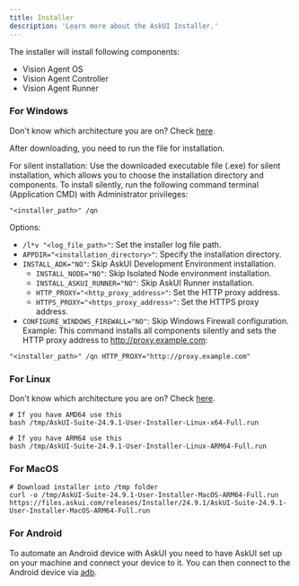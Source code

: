 ```yaml
---
title: Installer
description: 'Learn more about the AskUI Installer.'
---
```


The installer will install following components:

- Vision Agent OS
- Vision Agent Controller
- Vision Agent Runner

### For Windows

Don't know which architecture you are on? Check [here](https://winaero.com/check-if-processor-is-32-bit-64-bit-or-arm-in-windows-10/).

<CardGroup cols={2}>
  <Card
    title="Windows for AMD64"
    icon="download"
    href="https://files.askui.com/releases/Installer/24.9.1/AskUI-Suite-24.9.1-Installer-Win-AMD64-Full.exe"
  >
  </Card>
  <Card
    title="Windows for ARM64"
    icon="download"
    href="https://files.askui.com/releases/Installer/24.9.1/AskUI-Suite-24.9.1-Installer-Win-ARM64-Full.exe"
  >
  </Card>
  
After downloading, you need to run the file for installation.

</CardGroup>

For silent installation:
<Accordion title="Silent Install">
  Use the downloaded executable file (.exe) for silent installation, which allows you to choose the installation directory and components. To install silently, run the following command terminal (Application CMD) with Administrator privileges:

```"<installer_path>" /qn```

Options:
- ```/l*v "<log_file_path>"```: Set the installer log file path.
- ```APPDIR="<installation_directory>"```: Specify the installation directory.
- ```INSTALL_ADK="NO"```: Skip AskUI Development Environment installation.
    - ```INSTALL_NODE="NO"```: Skip Isolated Node environment installation.
    - ```INSTALL_ASKUI_RUNNER="NO"```: Skip AskUI Runner installation.
    - ```HTTP_PROXY="<http_proxy_address>"```: Set the HTTP proxy address.
    - ```HTTPS_PROXY="<https_proxy_address>"```: Set the HTTPS proxy address.
- ```CONFIGURE_WINDOWS_FIREWALL="NO"```: Skip Windows Firewall configuration.
Example:
This command installs all components silently and sets the HTTP proxy address to http://proxy.example.com:

```"<installer_path>" /qn HTTP_PROXY="http://proxy.example.com"```
</Accordion>


### For Linux
Don't know which architecture you are on? Check [here](https://www.scaler.com/topics/cpu-info-linux/).

```
# If you have AMD64 use this
bash /tmp/AskUI-Suite-24.9.1-User-Installer-Linux-x64-Full.run
```

```
# If you have ARM64 use this
bash /tmp/AskUI-Suite-24.9.1-User-Installer-Linux-ARM64-Full.run
```

### For MacOS

```
# Download installer into /tmp folder
curl -o /tmp/AskUI-Suite-24.9.1-User-Installer-MacOS-ARM64-Full.run https://files.askui.com/releases/Installer/24.9.1/AskUI-Suite-24.9.1-User-Installer-MacOS-ARM64-Full.run
```
### For Android

To automate an Android device with AskUI you need to have AskUI set up on your machine and connect your device to it. You can then connect to the Android device via [adb](https://developer.android.com/tools/adb?hl=en).